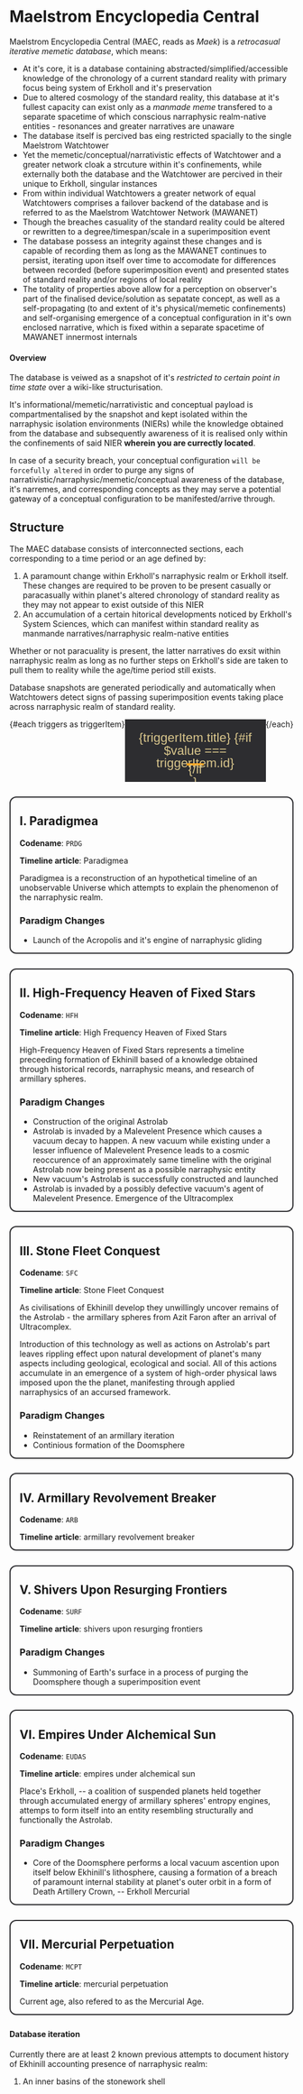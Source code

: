 <script>import Link from "$lib/components/link.svelte";




const {
  elements: { root, list, content, trigger },
  states: { value },
} = createTabs({
  defaultValue: 'a',
});

const triggers = [
  { id: 'a', title: 'I' },
  { id: 'b', title: 'II' },
  { id: 'c', title: 'III' },
  { id: 'd', title: 'IV' },
  { id: 'e', title: 'V' },
  { id: 'f', title: 'VI' },
  { id: 'g', title: 'VII' },
];

const [send, receive] = crossfade({
  duration: 250,
  easing: cubicInOut,
});
</script>


# Maelstrom Encyclopedia Central

Maelstrom Encyclopedia Central (MAEC, reads as _Maek_) is a _retrocasual iterative memetic database_, which means:

- At it's core, it is a database containing abstracted/simplified/accessible knowledge of the chronology of a current <Link path="/mawanet/standard_reality">standard reality</Link> with primary focus being system of <Link path="/mawanet/erkholl">Erkholl</Link> and it's preservation
- Due to altered cosmology of the <Link path="/mawanet/standard_reality">standard reality</Link>, this database at it's fullest capacity can exist only as a _manmade meme_ transfered to a separate spacetime of which conscious <Link path="/mawanet/narraphysic_realm">narraphysic realm-native</Link> entities - <Link path="/mawanet/resonance">resonances</Link> and greater <Link path="/mawanet/narrative">narratives</Link> are unaware
- The database itself is percived bas eing restricted spacially to the single <Link path="/mawanet/maelstrom_watchtower">Maelstrom Watchtower</Link>
- Yet the memetic/conceptual/narrativistic effects of <Link path="/mawanet/maelstrom_watchtower">Watchtower</Link> and a greater <Link path="/mawanet/maelstrom_watchtower_network">network</Link> cloak a strcuture within it's confinements, while externally both the database and the Watchtower are percived in their unique to <Link path="/mawanet/erkholl">Erkholl</Link>, singular instances
- From within individual Watchtowers a greater network of equal Watchtowers comprises a failover backend of the database and is referred to as the <Link path="/mawanet/maelstrom_watchtower_network">Maelstrom Watchtower Network (MAWANET)</Link>
- Though the <Link path="/mawanet/breach">breaches</Link> casuality of the <Link path="/mawanet/standard_reality">standard reality</Link> could be altered or rewritten to a degree/timespan/scale in a <Link path="/mawanet/superimposition_event">superimposition event</Link>
- The database possess an integrity against these changes and is capable of recording them as long as the <Link path="/mawanet/maelstrom_watchtower_network">MAWANET</Link> continues to persist, iterating upon itself over time to accomodate for differences between recorded (before <Link path="/mawanet/superimposition_event">superimposition event</Link>) and presented states of <Link path="/mawanet/standard_reality">standard reality</Link> and/or regions of <Link path="/mawanet/local_reality">local reality</Link>
- The totality of properties above allow for a perception on <Link path="/mawanet/observer">observer's part</Link> of the finalised device/solution as sepatate concept, as well as a self-propagating (to and extent of it's physical/memetic confinements) and self-organising emergence of a <Link path="/mawanet/conceptual_configuration">conceptual configuration</Link> in it's own enclosed <Link path="/mawanet/narrative">narrative</Link>, which is fixed within a separate spacetime of <Link path="/mawanet/maelstrom_watchtower_network">MAWANET</Link> innermost internals

#### Overview

The database is veiwed as a snapshot of it's _restricted to certain point in time state_ over a wiki-like structurisation.

It's informational/memetic/narrativistic and conceptual payload is compartmentalised by the snapshot and kept isolated within the <Link path="/mawanet/narraphysic_isolation_environment">narraphysic isolation environments (NIERs)</Link> while the knowledge obtained from the database and subsequently awareness of it is realised only within the confinements of said <Link path="/mawanet/narraphysic_isolation_environment">NIER</Link> **wherein you are currectly located**.

In case of a security breach, your <Link path="/mawanet/conceptual_configuration">conceptual configuration</Link> `will be forcefully altered` in order to purge any signs of narrativistic/narraphysic/memetic/conceptual awareness of the database, it's <Link path="/mawanet/narreme">narremes</Link>, and corresponding concepts as they may serve a potential gateway of a <Link path="/mawanet/conceptual_configuration">conceptual configuration</Link> to be manifested/arrive through.

## Structure

The MAEC database consists of interconnected sections, each corresponding to a time period or an age defined by:

1. A paramount change within <Link path="/mawanet/erkholl">Erkholl's</Link> <Link path="/mawanet/narraphysic_realm">narraphysic realm</Link> or <Link path="/mawanet/erkholl">Erkholl</Link> itself. These changes are required to be proven to be present casually or paracasually within planet's altered chronology of <Link path="/mawanet/standard_reality">standard reality</Link> as they may not appear to exist outside of this <Link path="/mawanet/narraphysic_isolation_environment">NIER</Link>
2. An accumulation of a certain hitorical developments noticed by <Link path="/mawanet/erkholl">Erkholl's</Link> System Sciences, which can manifest within <Link path="/mawanet/standard_reality">standard reality</Link> as manmande <Link path="/mawanet/narrative">narratives</Link>/<Link path="/mawanet/narraphysic_realm">narraphysic realm</Link>-native entities

Whether or not paracuality is present, the latter narratives do exsit within <Link path="/mawanet/narraphysic_realm">narraphysic realm</Link> as long as no further steps on Erkholl's side are taken to pull them to reality while the age/time period still exists.

Database snapshots are generated periodically and automatically when <Link path="/mawanet/maelstrom_watchtower_network">Watchtowers</Link> detect signs of passing <Link path="/mawanet/superimposition_event">superimposition events</Link> taking place across <Link path="/mawanet/narraphysic_realm">narraphysic realm</Link> of <Link path="/mawanet/standard_reality">standard reality</Link>.

<div
  use:melt={$root}
  data-current-active-tab="{$value}"
>
  <div
    use:melt={$list}
    aria-label="The Spaces"
    class="menu-space"
  >
  {#each triggers as triggerItem}
    <button id={triggerItem.id}
      class="section-trigger-button"
      use:melt={$trigger(triggerItem.id)}
    >
      {triggerItem.title}
      {#if $value === triggerItem.id}
        <div class="section-trigger-indicator"
          in:send={{ key: 'trigger' }}
          out:receive={{ key: 'trigger' }}
        />
      {/if}
    </button>
  {/each}
  </div>
<div use:melt={$content('a')} class="section-tabbed-content">


## I. Paradigmea

**Codename**: `PRDG`

**Timeline article**: <Link path="/mawanet/paradigmea">Paradigmea</Link>

Paradigmea is a reconstruction of an hypothetical timeline of an unobservable Universe which attempts to explain the phenomenon of the <Link path="/mawanet/narraphysic_realm">narraphysic realm</Link>.

### Paradigm Changes

- Launch of the <Link path="/mawanet/acropolis">Acropolis</Link> and it's <Link path="/mawanet/engine_of_narraphysic_gliding">engine of narraphysic gliding</Link>
    
</div>
<div use:melt={$content('b')} class="section-tabbed-content">


## II. High-Frequency Heaven of Fixed Stars

**Codename**: `HFH`

**Timeline article**: <Link path="/mawanet/high_frequency_heaven_of_fixed_stars">High Frequency Heaven of Fixed Stars</Link>

High-Frequency Heaven of Fixed Stars represents a timeline preceeding formation of <Link path="/mawanet/ekhinill">Ekhinill</Link> based of a knowledge obtained through historical records, <Link path="/mawanet/narraphysics">narraphysic means</Link>, and research of <Link path="/mawanet/armillary_sphere">armillary spheres</Link>.

### Paradigm Changes

- Construction of the original <Link path="/mawanet/astrolab">Astrolab</Link>
- <Link path="/mawanet/astrolab">Astrolab</Link> is invaded by a <Link path="/mawanet/malevelent_presence">Malevelent Presence</Link> which causes a vacuum decay to happen. A new vacuum while existing under a lesser influence of <Link path="/mawanet/malevelent_presence">Malevelent Presence</Link> leads to a cosmic reoccurence of an approximately same timeline with the original <Link path="/mawanet/astrolab">Astrolab</Link> now being present as a possible <Link path="/mawanet/narraphysic_realm">narraphysic</Link> <Link path="/mawanet/dark_astrolabe">entity</Link>
- New vacuum's <Link path="/mawanet/astrolab">Astrolab</Link> is successfully constructed and launched
- <Link path="/mawanet/astrolab">Astrolab</Link> is invaded by a <Link path="/mawanet/dark_astrolabe">possibly defective vacuum's agent</Link> of <Link path="/mawanet/malevelent_presence">Malevelent Presence</Link>. Emergence of the <Link path="/mawanet/ultracomplex">Ultracomplex</Link>

</div>
<div use:melt={$content('c')} class="section-tabbed-content">


## III. Stone Fleet Conquest

**Codename**: `SFC`

**Timeline article**: <Link path="/mawanet/stone_fleet_conquest">Stone Fleet Conquest</Link>



As civilisations of <Link path="/mawanet/ekhinill">Ekhinill</Link> develop they unwillingly uncover remains of the <Link path="/mawanet/astrolab">Astrolab</Link> - the <Link path="/mawanet/armillary_sphere">armillary spheres</Link> from <Link path="/mawanet/azit_faron">Azit Faron</Link> after an arrival of <Link path="/mawanet/ultracomplex">Ultracomplex</Link>.

Introduction of this technology as well as actions on <Link path="/mawanet/astrolab">Astrolab's</Link> part leaves rippling effect upon natural development of planet's many aspects including geological, ecological and social. All of this actions accumulate in an emergence of a system of high-order physical laws imposed upon the the planet, manifesting through applied <Link path="/mawanet/narraphysics">narraphysics</Link> of an <Link path="/mawanet/accursed_framework">accursed framework</Link>.

### Paradigm Changes

- Reinstatement of an <Link path="/mawanet/armillary_iteration">armillary iteration</Link>
- Continious formation of the <Link path="/mawanet/doomsphere">Doomsphere</Link>

</div>
<div use:melt={$content('d')} class="section-tabbed-content">


## IV. Armillary Revolvement Breaker

**Codename**: `ARB`

**Timeline article**: <Link path="/mawanet/armillary_revolvement_breaker">armillary revolvement breaker</Link>





<Error511/>

</div>
<div use:melt={$content('e')} class="section-tabbed-content">


## V. Shivers Upon Resurging Frontiers

**Codename**: `SURF`

**Timeline article**: <Link path="/mawanet/shivers_upon_resurging_frontiers">shivers upon resurging frontiers</Link>





<Error511/>

### Paradigm Changes

- Summoning of Earth's surface in a process of purging the <Link path="/mawanet/doomsphere">Doomsphere</Link> though a <Link path="/mawanet/superimposition_event">superimposition event</Link>

</div>
<div use:melt={$content('f')} class="section-tabbed-content">


## VI. Empires Under Alchemical Sun

**Codename**: `EUDAS`

**Timeline article**: <Link path="/mawanet/empires_under_alchemical_sun">empires under alchemical sun</Link>



Place's <Link path="/mawanet/erkholl">Erkholl</Link>, -- a coalition of suspended planets held together through accumulated energy of <Link path="/mawanet/armillary_sphere">armillary spheres'</Link> <Link path="/mawanet/entropy_engine">entropy engines</Link>, attemps to form itself into an entity resembling structurally and functionally the <Link path="/mawanet/astrolab">Astrolab</Link>.



### Paradigm Changes

- Core of the <Link path="/mawanet/doomsphere">Doomsphere</Link>  performs a local <Link path="/mawanet/vacuum_ascention">vacuum ascention</Link> upon itself below <Link path="/mawanet/ekhinill">Ekhinill's</Link> lithosphere, causing a formation of a <Link path="/mawanet/breach">breach</Link> of paramount internal stability at planet's outer orbit in a form of <Link path="/mawanet/death_artillery_crown">Death Artillery Crown</Link>, -- <Link path="/mawanet/erkholl_mercurial">Erkholl Mercurial</Link>


</div>
<div use:melt={$content('g')} class="section-tabbed-content">


## VII. Mercurial Perpetuation

**Codename**: `MCPT`

**Timeline article**: <Link path="/mawanet/mercurial_perpetuation">mercurial perpetuation</Link>



Current age, also refered to as the Mercurial Age.

</div>
</div>


<SecureEnclaveA>

#### Database iteration

Currently there are at least 2 known previous attempts to document history of <Link path="/mawanet/ekhinill">Ekhinill</Link> accounting presence of <Link path="/mawanet/narraphysic_realm">narraphysic realm</Link>:

1. An inner <Link path="/mawanet/stonework_shell">basins</Link> of the <Link path="/mawanet/stonework_shell">stonework shell</Link>


</SecureEnclaveA>

<style>

.menu-space {
  display: flex;
  overflow-x: auto;
  border-radius: 12px;

  /* border-top-left-radius: 12px;
  border-top-right-radius: 12px; */
}

.section-tabbed-content {
  margin: 1.6rem 0rem;
  border-radius: 12px;
  border-color: rgb(45, 45, 48);
  border-style: solid;
  border-width: 2px;
  padding: 0rem 1rem;

  & :is(h2,h3,h4,h5)::after {
    content: unset;
  }
}

.section-trigger-button {
  display: flex;
  align-items: center;
  justify-content: center;
  position: relative;
  font-family: sans-serif;
  font-weight: 230;

  cursor: pointer;
  user-select: none;
  font-size: 1.4rem;
  padding: 0.9em;

  font-weight: 500;
  line-height: 1;

  flex: 1;
  border-color: transparent;
  background-color: rgb(45, 45, 48);

  border-width: 2px;
  border-style: solid;
  color: hsl(45, 50%, 70%);

  &[data-state="active"] {
    background-color: #353136;
  }
}

.section-trigger-indicator {
  position: absolute;
  width: 1.38em;
  height: 0.18em;
  margin-top: 2.2em;
  border-radius: 8px;
  background-color: hsl(36, 100%, 56%);
}

strong.conceptual {
  color: hsl(20, 100%, 100%);
  text-shadow: -6px 2px 1px black;
}

</style>